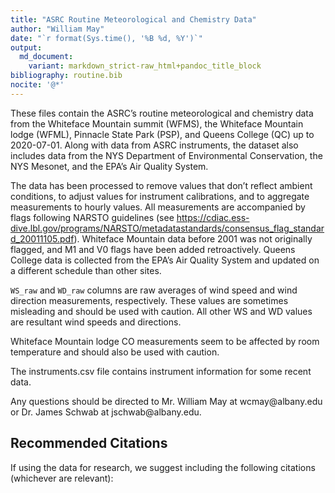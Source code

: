 ```yaml
---
title: "ASRC Routine Meteorological and Chemistry Data"
author: "William May"
date: "`r format(Sys.time(), '%B %d, %Y')`"
output:
  md_document:
    variant: markdown_strict-raw_html+pandoc_title_block
bibliography: routine.bib
nocite: '@*'
---
```


These files contain the ASRC's routine meteorological and chemistry data from
the Whiteface Mountain summit (WFMS), the Whiteface Mountain lodge (WFML),
Pinnacle State Park (PSP), and Queens College (QC) up to 2020-07-01. Along with
data from ASRC instruments, the dataset also includes data from the NYS
Department of Environmental Conservation, the NYS Mesonet, and the EPA's Air
Quality System.

The data has been processed to remove values that don't reflect ambient
conditions, to adjust values for instrument calibrations, and to aggregate
measurements to hourly values. All measurements are accompanied by flags
following NARSTO guidelines (see
<https://cdiac.ess-dive.lbl.gov/programs/NARSTO/metadatastandards/consensus_flag_standard_20011105.pdf>).
Whiteface Mountain data before 2001 was not originally flagged, and M1 and V0
flags have been added retroactively. Queens College data is collected from the
EPA's Air Quality System and updated on a different schedule than other sites.

`WS_raw` and `WD_raw` columns are raw averages of wind speed and wind direction
measurements, respectively. These values are sometimes misleading and should be
used with caution. All other WS and WD values are resultant wind speeds and
directions.

Whiteface Mountain lodge CO measurements seem to be affected by room temperature
and should also be used with caution.

The instruments.csv file contains instrument information for some recent data.

Any questions should be directed to Mr. William May at wcmay@albany.edu or
Dr. James Schwab at jschwab@albany.edu.

## Recommended Citations

If using the data for research, we suggest including the following citations
(whichever are relevant):
